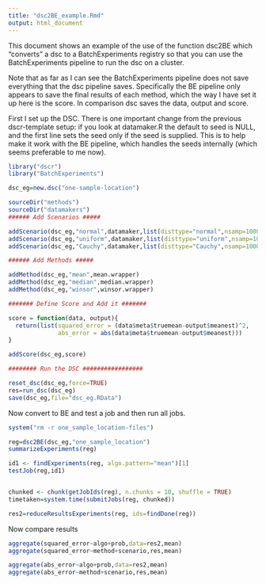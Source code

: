 ```yaml
---
title: "dsc2BE_example.Rmd"
output: html_document
---
```


This document shows an example of the use of the function dsc2BE
which "converts" a dsc to a BatchExperiments registry so that you can
use the BatchExperiments pipeline to run the dsc on a cluster.

Note that as far as I can see the BatchExperiments pipeline does not
save everything that the dsc pipeline saves. Specifically the BE pipeline
only appears to save the final results of each method, which the way I have
set it up here is the score. In comparison dsc saves the data, output and score.

First I set up the DSC. There is one important change from the previous
dscr-template setup: if you look at datamaker.R the default to seed is NULL,
and the first line sets the
seed only if the seed is supplied. This is to help make it work with
the BE pipeline, which handles the seeds internally (which seems preferable to me now).


```r
library("dscr")
library("BatchExperiments")

dsc_eg=new.dsc("one-sample-location")

sourceDir("methods")
sourceDir("datamakers")
###### Add Scenarios #####

addScenario(dsc_eg,"normal",datamaker,list(disttype="normal",nsamp=1000),1:100)
addScenario(dsc_eg,"uniform",datamaker,list(disttype="uniform",nsamp=1000),1:100)
addScenario(dsc_eg,"Cauchy",datamaker,list(disttype="Cauchy",nsamp=1000),seed=1:100)

###### Add Methods #####

addMethod(dsc_eg,"mean",mean.wrapper)
addMethod(dsc_eg,"median",median.wrapper)
addMethod(dsc_eg,"winsor",winsor.wrapper)

####### Define Score and Add it #######

score = function(data, output){
  return(list(squared_error = (data$meta$truemean-output$meanest)^2, 
              abs_error = abs(data$meta$truemean-output$meanest)))
}

addScore(dsc_eg,score)

######## Run the DSC #################

reset_dsc(dsc_eg,force=TRUE)
res=run_dsc(dsc_eg)
save(dsc_eg,file="dsc_eg.RData")

```

Now convert to BE and test a job and then run all jobs. 
```r
system("rm -r one_sample_location-files")

reg=dsc2BE(dsc_eg,"one_sample_location")
summarizeExperiments(reg)

id1 <- findExperiments(reg, algo.pattern="mean")[1]
testJob(reg,id1)


chunked <- chunk(getJobIds(reg), n.chunks = 10, shuffle = TRUE)
timetaken=system.time(submitJobs(reg, chunked))

res2=reduceResultsExperiments(reg, ids=findDone(reg))

```

Now compare results
```r
aggregate(squared_error~algo+prob,data=res2,mean)
aggregate(squared_error~method+scenario,res,mean)

aggregate(abs_error~algo+prob,data=res2,mean)
aggregate(abs_error~method+scenario,res,mean)

```

